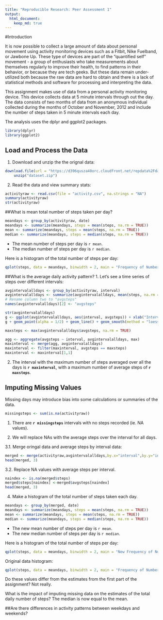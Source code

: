 ```yaml
---
title: "Reproducible Research: Peer Assessment 1"
output: 
  html_document:
    keep_md: true
---
```

#Introduction

It is now possible to collect a large amount of data about personal movement using activity monitoring devices such as a Fitbit, Nike Fuelband, or Jawbone Up. These type of devices are part of the "quantified self" movement - a group of enthusiasts who take measurements about themselves regularly to improve their health, to find patterns in their behavior, or because they are tech geeks. But these data remain under-utilized both because the raw data are hard to obtain and there is a lack of statistical methods and software for processing and interpreting the data.

This assignment makes use of data from a personal activity monitoring device. This device collects data at 5 minute intervals through out the day. The data consists of two months of data from an anonymous individual collected during the months of October and November, 2012 and include the number of steps taken in 5 minute intervals each day.

The analysis uses the dplyr and ggplot2 packages.
```r
library(dplyr)
library(ggplot2)
```

## Load and Process the Data
1. Download and unzip the the orignal data:
```r
download.file(url = "https://d396qusza40orc.cloudfront.net/repdata%2Fdata%2Factivity.zip", destfile = "dataset.zip")
    unzip("dataset.zip")
```

2. Read the data and view summary stats:
```r
activityraw <- read.csv(file = "activity.csv", na.strings = "NA")
summary(activityraw)
str(activityraw)
```

##What is mean total number of steps taken per day?
```r
meandays <- group_by(activityraw, date)
meandays <- summarize(meandays, steps = mean(steps, na.rm = TRUE))
mean <- summarize(meandays, steps = mean(steps, na.rm = TRUE))
median <- summarize(meandays, steps = median(steps, na.rm = TRUE))
```
- The mean number of steps per day is `r mean`.
- The median number of steps per day is `r median`.

Here is a histogram of the total number of steps per day:
```r
qplot(steps, data = meandays, binwidth = 2, main = "Frequency of Number of Steps per Day")
```

##What is the average daily activity pattern?
1. Let's see a time series of steps over different intervals:
```r
avgintervalalldays <- group_by(activityraw, interval)
avgintervalalldays <- summarize(avgintervalalldays, mean(steps, na.rm = TRUE))
# Rename column two to "avgsteps"
names(avgintervalalldays)[2] <- "avgsteps"

str(avgintervalalldays)
g <- ggplot(avgintervalalldays, aes(interval, avgsteps)) + xlab("Interval") + ylab("Avg Steps") + ggtitle("Time Series: Avg Steps over Each Interval, All Days")
g + geom_point(alpha = 1/2) + geom_line() + geom_smooth(method = "loess")

maxsteps <- max(avgintervalalldays$avgsteps, na.rm = TRUE)

agg <- aggregate(avgsteps ~ interval, avgintervalalldays, max)
maxinterval <- merge(agg, avgintervalalldays)
maxinterval <- filter(maxinterval, avgsteps == maxsteps)
maxinterval <- maxinterval[1,1]
```

2. The interval with the maximum number of steps averaged over all the days is **`r maxinterval`**, with a maximum number of average steps of **`r maxsteps`**.

## Imputing Missing Values
Missing days may introduce bias into some calculations or summaries of the data.
```r
missingsteps <- sum(is.na(activityraw))
```
1. There are **`r missingsteps`** intervals with no steps recorded (ie. NA values).

2. We will replace NAs with the average steps over the interval for all days.

3.1. Merge oringal data and average steps by interval data:
```r

merged <- merge(activityraw,avgintervalalldays,by.x="interval",by.y="interval")
head(merged, 3)
```
3.2. Replace NA values with average steps per interval.
```r
naindex <- is.na(merged$steps)
merged$steps[naindex] <-merged$avgsteps[naindex]
head(merged, 3)
```

4. Make a histogram of the total number of steps taken each day.
```r
meandays <- group_by(merged, date)
meandays <- summarize(meandays, steps = mean(steps, na.rm = TRUE))
mean <- summarize(meandays, steps = mean(steps, na.rm = TRUE))
median <- summarize(meandays, steps = median(steps, na.rm = TRUE))
```
- The new mean number of steps per day is `r mean`.
- The new median number of steps per day is `r median`.

Here is a histogram of the total number of steps per day:
```r
qplot(steps, data = meandays, binwidth = 2, main = "New Frequency of Number of Steps per Day \n After Replacing NA values with Avg Steps per Interval")
```
Original data histogram:
```r
qplot(steps, data = meandays, binwidth = 2, main = "Frequency of Number of Steps per Day")
```

Do these values differ from the estimates from the first part of the assignment? Not really.

What is the impact of imputing missing data on the estimates of the total daily number of steps?  The median is now equal to the mean.

##Are there differences in activity patterns between weekdays and weekends?


